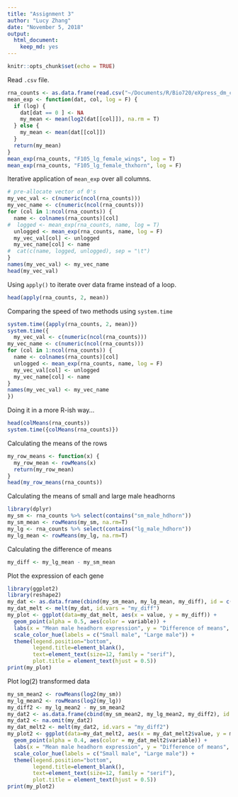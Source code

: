 ```yaml
---
title: "Assignment 3"
author: "Lucy Zhang"
date: "November 5, 2018"
output: 
  html_document:
    keep_md: yes
---
```


```r
knitr::opts_chunk$set(echo = TRUE)
```
Read `.csv` file.
```r
rna_counts <- as.data.frame(read.csv("~/Documents/R/Bio720/eXpress_dm_counts.csv", header = T, row.names=1))
mean_exp <- function(dat, col, log = F) {
  if (log) {
    dat[dat == 0 ] <- NA
    my_mean <- mean(log2(dat[[col]]), na.rm = T)
  } else {
    my_mean <- mean(dat[[col]])
  }
  return(my_mean)
}
mean_exp(rna_counts, "F105_lg_female_wings", log = T)
mean_exp(rna_counts, "F105_lg_female_thxhorn", log = F)
```
Iterative application of `mean_exp` over all columns.
```r
# pre-allocate vector of 0's
my_vec_val <- c(numeric(ncol(rna_counts))) 
my_vec_name <- c(numeric(ncol(rna_counts)))
for (col in 1:ncol(rna_counts)) {
  name <- colnames(rna_counts)[col]
#  logged <- mean_exp(rna_counts, name, log = T)
  unlogged <- mean_exp(rna_counts, name, log = F)
  my_vec_val[col] <- unlogged
  my_vec_name[col] <- name
#  cat(c(name, logged, unlogged), sep = "\t")
}
names(my_vec_val) <- my_vec_name
head(my_vec_val)
```
Using `apply()` to iterate over data frame instead of a loop.
```r
head(apply(rna_counts, 2, mean))
```
Comparing the speed of two methods using `system.time`
```r
system.time({apply(rna_counts, 2, mean)})
system.time({
  my_vec_val <- c(numeric(ncol(rna_counts))) 
my_vec_name <- c(numeric(ncol(rna_counts)))
for (col in 1:ncol(rna_counts)) {
  name <- colnames(rna_counts)[col]
  unlogged <- mean_exp(rna_counts, name, log = F)
  my_vec_val[col] <- unlogged
  my_vec_name[col] <- name
}
names(my_vec_val) <- my_vec_name
})
```
Doing it in a more R-ish way...
```r
head(colMeans(rna_counts))
system.time({colMeans(rna_counts)})
```
Calculating the means of the rows
```r
my_row_means <- function(x) {
  my_row_mean <- rowMeans(x)
  return(my_row_mean)
}
head(my_row_means(rna_counts))
```
Calculating the means of small and large male headhorns
```r
library(dplyr)
my_sm <- rna_counts %>% select(contains("sm_male_hdhorn"))
my_sm_mean <- rowMeans(my_sm, na.rm=T)
my_lg <- rna_counts %>% select(contains("lg_male_hdhorn"))
my_lg_mean <- rowMeans(my_lg, na.rm=T)
```
Calculating the difference of means
```r
my_diff <- my_lg_mean - my_sm_mean
```
Plot the expression of each gene
```r
library(ggplot2)
library(reshape2)
my_dat <- as.data.frame(cbind(my_sm_mean, my_lg_mean, my_diff), id = c("Small", "Large", "Difference"))
my_dat_melt <- melt(my_dat, id.vars = "my_diff")
my_plot <- ggplot(data=my_dat_melt, aes(x = value, y = my_diff)) + 
  geom_point(alpha = 0.5, aes(color = variable)) +
  labs(x = "Mean male headhorn expression", y = "Difference of means", title = "Difference of hearhorn expression in males") +
  scale_color_hue(labels = c("Small male", "Large male")) +
  theme(legend.position="bottom",
        legend.title=element_blank(),
        text=element_text(size=12, family = "serif"),
        plot.title = element_text(hjust = 0.5))
print(my_plot)
```
Plot log(2) transformed data
```r
my_sm_mean2 <- rowMeans(log2(my_sm))
my_lg_mean2 <- rowMeans(log2(my_lg))
my_diff2 <- my_lg_mean2 - my_sm_mean2
my_dat2 <- as.data.frame(cbind(my_sm_mean2, my_lg_mean2, my_diff2), id = c("Small", "Large", "Difference"), na.rm = T)
my_dat2 <- na.omit(my_dat2)
my_dat_melt2 <- melt(my_dat2, id.vars = "my_diff2")
my_plot2 <- ggplot(data=my_dat_melt2, aes(x = my_dat_melt2$value, y = my_diff2)) + 
  geom_point(alpha = 0.4, aes(color = my_dat_melt2$variable)) +
  labs(x = "Mean male headhorn expression", y = "Difference of means", title = "Difference of log(2) transformed hearhorn expression in males") +
  scale_color_hue(labels = c("Small male", "Large male")) +
  theme(legend.position="bottom",
        legend.title=element_blank(),
        text=element_text(size=12, family = "serif"),
        plot.title = element_text(hjust = 0.5))
print(my_plot2)
```
